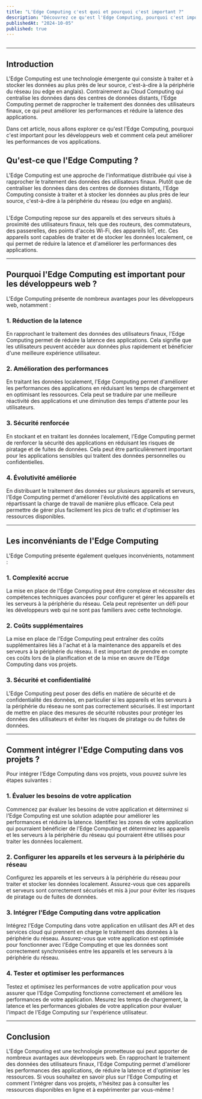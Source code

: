 ```yaml
---
title: "L'Edge Computing c'est quoi et pourquoi c'est important ?"
description: "Découvrez ce qu'est l'Edge Computing, pourquoi c'est important pour les développeurs web et comment cela peut améliorer les performances de vos applications."
publishedAt: "2024-10-05"
published: true
---
```


<Img
  url="https://www.valnaos.com/wp-content/uploads/2020/09/edge-computing-valnaos.jpg"
  description="Edge Computing"
/>

---

## Introduction

L'Edge Computing est une technologie émergente qui consiste à traiter et à stocker les données au plus près de leur source, c'est-à-dire à la périphérie du réseau (ou edge en anglais). Contrairement au Cloud Computing qui centralise les données dans des centres de données distants,
l'Edge Computing permet de rapprocher le traitement des données des utilisateurs finaux, ce qui peut améliorer les performances et réduire la latence des applications.

Dans cet article, nous allons explorer ce qu'est l'Edge Computing, pourquoi c'est important pour les développeurs web et comment cela peut améliorer les performances de vos applications.

## Qu'est-ce que l'Edge Computing ?

L'Edge Computing est une approche de l'informatique distribuée qui vise à rapprocher le traitement des données des utilisateurs finaux. Plutôt que de centraliser les données dans des centres de données distants, l'Edge Computing consiste à traiter et à stocker les données au plus près de leur source, c'est-à-dire à la périphérie du réseau (ou edge en anglais).

<Img
  url="https://www.altexsoft.com/static/blog-post/2023/11/c24ff00c-ab07-426a-8c0f-e0e26872c3f7.webp"
  description="Structure de l'Edge Computing"
/>

L'Edge Computing repose sur des appareils et des serveurs situés à proximité des utilisateurs finaux, tels que des routeurs, des commutateurs, des passerelles, des points d'accès Wi-Fi, des appareils IoT, etc. Ces appareils sont capables de traiter et de stocker les données localement, ce qui permet de réduire la latence et d'améliorer les performances des applications.

---

## Pourquoi l'Edge Computing est important pour les développeurs web ?

L'Edge Computing présente de nombreux avantages pour les développeurs web, notamment :

### 1. **Réduction de la latence**

En rapprochant le traitement des données des utilisateurs finaux, l'Edge Computing permet de réduire la latence des applications. Cela signifie que les utilisateurs peuvent accéder aux données plus rapidement et bénéficier d'une meilleure expérience utilisateur.

### 2. **Amélioration des performances**

En traitant les données localement, l'Edge Computing permet d'améliorer les performances des applications en réduisant les temps de chargement et en optimisant les ressources. Cela peut se traduire par une meilleure réactivité des applications et une diminution des temps d'attente pour les utilisateurs.

### 3. **Sécurité renforcée**

En stockant et en traitant les données localement, l'Edge Computing permet de renforcer la sécurité des applications en réduisant les risques de piratage et de fuites de données. Cela peut être particulièrement important pour les applications sensibles qui traitent des données personnelles ou confidentielles.

### 4. **Évolutivité améliorée**

En distribuant le traitement des données sur plusieurs appareils et serveurs, l'Edge Computing permet d'améliorer l'évolutivité des applications en répartissant la charge de travail de manière plus efficace. Cela peut permettre de gérer plus facilement les pics de trafic et d'optimiser les ressources disponibles.

---

## Les inconvéniants de l'Edge Computing

L'Edge Computing présente également quelques inconvénients, notamment :

### 1. **Complexité accrue**

La mise en place de l'Edge Computing peut être complexe et nécessiter des compétences techniques avancées pour configurer et gérer les appareils et les serveurs à la périphérie du réseau. Cela peut représenter un défi pour les développeurs web qui ne sont pas familiers avec cette technologie.

### 2. **Coûts supplémentaires**

La mise en place de l'Edge Computing peut entraîner des coûts supplémentaires liés à l'achat et à la maintenance des appareils et des serveurs à la périphérie du réseau. Il est important de prendre en compte ces coûts lors de la planification et de la mise en œuvre de l'Edge Computing dans vos projets.

### 3. **Sécurité et confidentialité**

L'Edge Computing peut poser des défis en matière de sécurité et de confidentialité des données, en particulier si les appareils et les serveurs à la périphérie du réseau ne sont pas correctement sécurisés. Il est important de mettre en place des mesures de sécurité robustes pour protéger les données des utilisateurs et éviter les risques de piratage ou de fuites de données.

---

## Comment intégrer l'Edge Computing dans vos projets ?

Pour intégrer l'Edge Computing dans vos projets, vous pouvez suivre les étapes suivantes :

### 1. **Évaluer les besoins de votre application**

Commencez par évaluer les besoins de votre application et déterminez si l'Edge Computing est une solution adaptée pour améliorer les performances et réduire la latence. Identifiez les zones de votre application qui pourraient bénéficier de l'Edge Computing et déterminez les appareils et les serveurs à la périphérie du réseau qui pourraient être utilisés pour traiter les données localement.

### 2. **Configurer les appareils et les serveurs à la périphérie du réseau**

Configurez les appareils et les serveurs à la périphérie du réseau pour traiter et stocker les données localement. Assurez-vous que ces appareils et serveurs sont correctement sécurisés et mis à jour pour éviter les risques de piratage ou de fuites de données.

### 3. **Intégrer l'Edge Computing dans votre application**

Intégrez l'Edge Computing dans votre application en utilisant des API et des services cloud qui prennent en charge le traitement des données à la périphérie du réseau. Assurez-vous que votre application est optimisée pour fonctionner avec l'Edge Computing et que les données sont correctement synchronisées entre les appareils et les serveurs à la périphérie du réseau.

### 4. **Tester et optimiser les performances**

Testez et optimisez les performances de votre application pour vous assurer que l'Edge Computing fonctionne correctement et améliore les performances de votre application. Mesurez les temps de chargement, la latence et les performances globales de votre application pour évaluer l'impact de l'Edge Computing sur l'expérience utilisateur.

---

## Conclusion

L'Edge Computing est une technologie prometteuse qui peut apporter de nombreux avantages aux développeurs web. En rapprochant le traitement des données des utilisateurs finaux, l'Edge Computing permet d'améliorer les performances des applications, de réduire la latence et d'optimiser les ressources. Si vous souhaitez en savoir plus sur l'Edge Computing et comment l'intégrer dans vos projets, n'hésitez pas à consulter les ressources disponibles en ligne et à expérimenter par vous-même !
